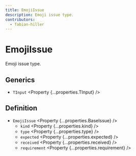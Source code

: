 ```yaml
---
title: EmojiIssue
description: Emoji issue type.
contributors:
  - fabian-hiller
---
```



# EmojiIssue

Emoji issue type.

## Generics

- `TInput` <Property {...properties.TInput} />

## Definition

- `EmojiIssue` <Property {...properties.BaseIssue} />
  - `kind` <Property {...properties.kind} />
  - `type` <Property {...properties.type} />
  - `expected` <Property {...properties.expected} />
  - `received` <Property {...properties.received} />
  - `requirement` <Property {...properties.requirement} />
